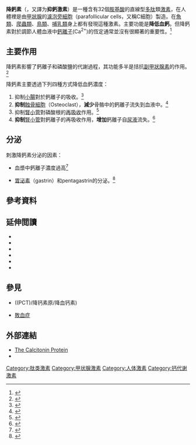 {{PBB|geneid=796}}
'''降鈣素'''（{{lang-en|Calcitonin}}，又譯为'''抑鈣激素'''）是一種含有32個[[胺基酸|胺基酸]]的直線型[[多肽|多肽]]類[[激素|激素]]，在人體裡是由[[甲狀腺|甲狀腺]]的[[濾泡旁細胞|濾泡旁細胞]]（parafollicular cells，又稱C細胞）製造。在[[魚類|魚類]]、[[爬蟲類|爬蟲類]]、[[鳥類|鳥類]]、[[哺乳類|哺乳類]]身上都有發現這種激素。主要功能是'''降低血鈣'''。但降鈣素對於調節人體血液中[[鈣離子|鈣離子]](Ca<sup>2+</sup>)的恆定通常並沒有很顯著的重要性。<ref name="Costoff_Calcitonin_Biological_Actions">{{cite web| url =http://www.lib.mcg.edu/edu/eshuphysio/program/section5/5ch6/s5ch6_23.htm| title =Sect. 5, Ch. 6: Biological Actions of CT| author =Costoff A| authorlink =| coauthors =| date =| format =| work =| publisher =Medical College of Georgia| pages =| language =| archiveurl =https://web.archive.org/web/20080705203238/http://www.lib.mcg.edu/edu/eshuphysio/program/section5/5ch6/s5ch6_23.htm| archivedate =2008-07-05| quote =| accessdate =2008-08-07| deadurl =yes}}</ref>

==主要作用==
降鈣素影響了鈣離子和磷酸鹽的代謝過程，其功能多半是拮抗[[副甲狀腺素|副甲狀腺素]]的作用。<ref name="isbn1-4160-2328-3">{{cite book | author = Boron WF, Boulpaep EL | authorlink = | editor = | others = | title = Medical Physiology: A Cellular And Molecular Approach | edition = | language = | publisher = Elsevier/Saunders | location = | year = 2004 | origyear = | pages = | chapter = Endocrine system chapter | quote = | isbn = 1-4160-2328-3 | oclc = | doi = | url =https://archive.org/details/medicalphysiolog0000boro| accessdate = }}</ref>

降鈣素主要透過下列四種方式降低血鈣濃度：
#抑制[[小腸|小腸]]對於鈣離子的吸收。<ref name="Costoff_Calcitonin_Small_Intestine">{{cite web| url =http://www.lib.mcg.edu/edu/eshuphysio/program/section5/5ch6/s5ch6_26.htm| title =Sect. 5, Ch. 6: Effects of CT on the Small Intestine| author =Costoff A| authorlink =| coauthors =| date =| format =| work =| publisher =Medical College of Georgia| pages =| language =| archiveurl =https://web.archive.org/web/20081006132959/http://www.lib.mcg.edu/edu/eshuphysio/program/section5/5ch6/s5ch6_26.htm| archivedate =2008-10-06| quote =| accessdate =2008-08-07| deadurl =yes}}</ref>
#'''抑制'''[[蝕骨細胞|蝕骨細胞]]（Osteoclast），'''減少'''骨骼中的鈣離子流失到血液中。<ref name="Costoff_Calcitonin_Bone">{{cite web| url =http://www.lib.mcg.edu/edu/eshuphysio/program/section5/5ch6/s5ch6_24.htm| title =Sect. 5, Ch. 6: Effects of CT on Bone| author =Costoff A| authorlink =| coauthors =| date =| format =| work =| publisher =Medical College of Georgia| pages =| language =| archiveurl =https://web.archive.org/web/20080622221510/http://www.lib.mcg.edu/edu/eshuphysio/program/section5/5ch6/s5ch6_24.htm| archivedate =2008-06-22| quote =| accessdate =2008-08-07| deadurl =yes}}</ref>
#抑制[[腎小管|腎小管]]對磷酸根的[[再吸收|再吸收]]作用。<ref name="pmid9058369">{{cite journal | author = Carney SL | title = Calcitonin and human renal calcium and electrolyte transport | journal = Miner Electrolyte Metab | volume = 23 | issue = 1 | pages = 43–7 | year = 1997 | pmid = 9058369 | url = | issn = | accessdate = }}</ref>
#'''抑制'''[[腎小管|腎小管]]對鈣離子的再吸收作用，'''增加'''鈣離子自[[尿液|尿液]]流失。<ref name="pmid9058369">{{cite journal | author = Carney SL | title = Calcitonin and human renal calcium and electrolyte transport | journal = Miner Electrolyte Metab | volume = 23 | issue = 1 | pages = 43–7 | year = 1997 | pmid = 9058369 | url = | issn = | accessdate = }}</ref>

==分泌==
刺激降鈣素分泌的因素：
*血漿中鈣離子濃度過高<ref>{{cite book
  | last = Costanzo
  | first = Linda S.
  | authorlink = 
  | coauthors = 
  | title = BRS Physiology
  | publisher = Lippincott, Williams, & Wilkins
  | date = 2007
  | location = 
  | pages = 263
  | url = http://www.amazon.com/Physiology-Board-Review-Linda-Costanzo/dp/0781773113/
  | doi = 
  | id = 
  | isbn = 978-0781773119
  | access-date = 2010-10-23
  | archive-date = 2010-09-25
  | archive-url = https://web.archive.org/web/20100925055822/http://www.amazon.com/Physiology-Board-Review-Linda-Costanzo/dp/0781773113
  | dead-url = no
  }}</ref>

*[[胃泌素|胃泌素]]（gastrin）和pentagastrin的分泌。<ref>{{cite journal |author=Erdogan MF, Gursoy A, Kulaksizoglu M |title=Long-term effects of elevated gastrin levels on calcitonin secretion |journal=J Endocrinol Invest. |volume=29 |issue=9 |pages=771–775 |url=http://www.kurtis.it/abs/index.cfm?id_articolo_numero=3037 |pmid=17114906 |date=October 2006 |deadurl=yes |archiveurl=http://arquivo.pt/wayback/20160515193445/http://www.kurtis.it/abs/index.cfm?id_articolo_numero=3037 |archivedate=2016-05-15 }}</ref>


==參考資料==
{{Reflist|2}}

==延伸閲讀==
{{refbegin|2}}
* {{cite journal | vauthors = MacIntyre I, Alevizaki M, Bevis PJ, Zaidi M | title = Calcitonin and the peptides from the calcitonin gene | url = https://archive.org/details/sim_clinical-orthopaedics-and-related-research_1987-04_217/page/45 | journal = Clinical Orthopaedics and Related Research | issue = 217 | pages = 45–55 | date = April 1987 | pmid = 3549095 | doi = 10.1097/00003086-198704000-00007 }}
* {{cite journal | vauthors = Di Angelantonio S, Giniatullin R, Costa V, Sokolova E, Nistri A | title = Modulation of neuronal nicotinic receptor function by the neuropeptides CGRP and substance P on autonomic nerve cells | url = https://archive.org/details/sim_british-journal-of-pharmacology_2003-07_139_6/page/1061 | journal = British Journal of Pharmacology | volume = 139 | issue = 6 | pages = 1061–73 | date = July 2003 | pmid = 12871824 | pmc = 1573932 | doi = 10.1038/sj.bjp.0705337 }}
* {{cite journal | vauthors = Findlay DM, Sexton PM | title = Calcitonin | journal = Growth Factors | volume = 22 | issue = 4 | pages = 217–24 | date = December 2004 | pmid = 15621724 | doi = 10.1080/08977190410001728033 }}
* {{cite journal | vauthors = Sponholz C, Sakr Y, Reinhart K, Brunkhorst F | title = Diagnostic value and prognostic implications of serum procalcitonin after cardiac surgery: a systematic review of the literature | journal = Critical Care | volume = 10 | issue = 5 | pages = R145 | year = 2007 | pmid = 17038199 | pmc = 1751067 | doi = 10.1186/cc5067 }}
* {{cite journal | vauthors = Schneider HG, Lam QT | title = Procalcitonin for the clinical laboratory: a review | journal = Pathology | volume = 39 | issue = 4 | pages = 383–90 | date = August 2007 | pmid = 17676478 | doi = 10.1080/00313020701444564 }}
* {{cite journal | vauthors = Grani G, Nesca A, Del Sordo M, Calvanese A, Carbotta G, Bianchini M, Fumarola A | title = Interpretation of serum calcitonin in patients with chronic autoimmune thyroiditis | journal = Endocrine-Related Cancer | volume = 19 | issue = 3 | pages = 345–9 | date = June 2012 | pmid = 22399011 | doi = 10.1530/ERC-12-0013 | publisher = [[Bioscientifica|Bioscientifica]] }}
{{refend}}

==參見==
*{{le|前降钙素|Procalcitonin}}((PCT)/降钙素原/降血钙素)
*[[敗血症|敗血症]]

==外部連結==
{{Commons category}}
*[http://macromoleculeinsights.com/calcitonin.php The Calcitonin Protein] {{Wayback|url=http://macromoleculeinsights.com/calcitonin.php |date=20200229182340 }}
*{{MeshName|Calcitonin}}

{{Neuropeptides}}
{{Neurotransmitters}}
{{tsl|en|template:Tumor markers}}
{{Amyloidosis}}
{{hormones}}
{{Calcium signaling}}

[[Category:肽类激素|Category:肽类激素]]
[[Category:甲状腺激素|Category:甲状腺激素]]
[[Category:人体激素|Category:人体激素]]
[[Category:钙代谢激素|Category:钙代谢激素]]